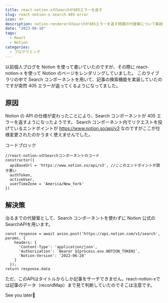 ```yaml
---
title: react-notion-xのSearchが405エラーを返す
slug: react-notion-x-search-405-error
icon: 🐟
description: notion-rendererのSearchが405エラーを返す問題の代替案について解説します。
date: "2023-06-10"
tags:
  - React
  - Notion
categories:
  - プログラミング
---
```


以前個人ブログを Notion を使って書いていたのですが、その際に react-notion-x を使って Notion のページをレンダリングしていました。
このライブラリの中で Search コンポーネントを用いて、記事の検索機能を実装していたのですが突然 405 エラーが返ってくるようになってました。

## 原因

Notion の API の仕様が変わったことにより、Search コンポーネントが 405 エラーを返すようになったようです。
Search コンポーネント内でリクエストを投げているエンドポイントが https://www.notion.so/api/v3
なのですがここが仕様変更されたのかうまく使えませんでした。

コードブロック

```js:js
//react-notion-xのSearchコンポーネントのコード
constructor({
  apiBaseUrl = 'https://www.notion.so/api/v3', //ここのエンドポイントが調子悪い
  authToken,
  activeUser,
  userTimeZone = 'America/New_York'
})
```

## 解決策
治るまでの代替案として、Search コンポーネントを使わずに Notion 公式のSearchAPIを用います。
```TypeScript:TypeScript
const response = await axios.post('https://api.notion.com/v1/search', params, {
    headers: {
      'Content-Type': 'application/json',
      'Authorization': `Bearer ${process.env.NOTION_TOKEN}`,
      'Notion-Version': '2022-06-28'
    }
  });
return response.data
```
ただ、このAPIはタイトルからしか記事をサーチできません。react-notion-xでは記事のデータ（recordMap）まで見て判断していたのでそこは注意です。

See you later👋